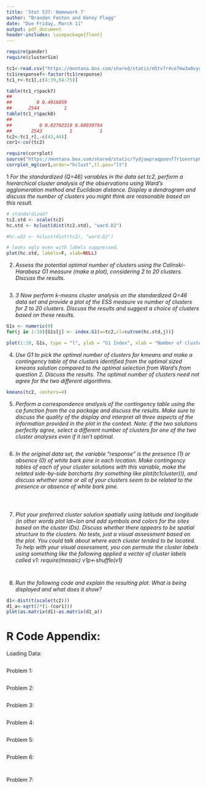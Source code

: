 ```yaml
---
title: 'Stat 537: Homework 7'
author: "Brandon Fenton and Kenny Flagg"
date: "Due Friday, March 11"
output: pdf_document
header-includes: \usepackage{float}
---
```



```r
require(pander)
require(clusterSim)
```


```r
tc1<-read.csv("https://montana.box.com/shared/static/m5tv7r4ce7mw3w0vyqu0q7i1f8jflkkc.csv",header=T) #Data set without any modifications from https://knb.ecoinformatics.org/#view/doi:10.5063/F1DZ067F
tc1$responsef<-factor(tc1$response)
tc1_r<-tc1[,c(4:39,64:75)]

table(tc1_r$pack7)
## 
##         0 0.4916059 
##      2544         1
table(tc1_r$pack8)
## 
##          0 0.02702319 0.08039794 
##       2543          1          1
tc2<-tc1_r[,-c(43,44)]
cor1<-cor(tc2)

require(corrplot)
source("https://montana.box.com/shared/static/7ydjuwpraqpuovf7r1ovorsp828ckzs0.r")
corrplot_mg(cor1,order="hclust",tl.pos="lt")
```
1 _For the standardized (Q=46) variables in the data set tc2, perform a hierarchical cluster analysis of the observations using Ward's agglomeration method and Euclidean distance. Display a dendrogram and discuss the number of clusters you might think are reasonable based on this result._



```r
# standardized?
tc2.std <- scale(tc2)
hc.std <- hclust(dist(tc2.std), "ward.D2")

#hc.wd2 <- hclust(dist(tc2), "ward.D2")

# looks ugly even with labels suppressed.
plot(hc.std, labels=F, xlab=NULL)
```

2) _Assess the potential optimal number of clusters using the Calinski-Harabasz G1 measure (make a plot), considering 2 to 20 clusters. Discuss the results._
```r

```

3) _3 Now perform k-means cluster analysis on the standardized Q=46 data set and provide a plot of the ESS measure vs number of clusters for 2 to 20 clusters. Discuss the results and suggest a choice of clusters based on these results._

```r

G1s <- numeric(0)
for(j in 1:10){G1s[j] <- index.G1(x=tc2,cl=cutree(hc.std,j))}

plot(1:10, G1s, type = "l", ylab = "G1 Index", xlab = "Number of clusters")

```



4) _Use G1 to pick the optimal number of clusters for kmeans and make a contingency table of the clusters identified from the optimal sized kmeans solution compared to the optimal selection from Ward's from question 2. Discuss the results. The optimal number of clusters need not agree for the two different algorithms._


```r

kmeans(tc2, centers=4)

```

5) _Perform a correspondence analysis of the contingency table using the ca function from the ca package and discuss the results. Make sure to discuss the quality of the display and interpret all three aspects of the information provided in the plot in the context. Note: if the two solutions perfectly agree, select a different number of clusters for one of the two cluster analyses even if it isn't optimal._

```r

```


6) _In the original data set, the variable "response" is the presence (1) or absence (0) of white bark pine in each location. Make contingency tables of each of your cluster solutions with this variable, make the related side-by-side barcharts (try something like plot(tc1cluster))), and discuss whether some or all of your clusters seem to be related to the presence or absence of white bark pine._

```r

``` 


```r

```

```r

```  



7) _Plot your preferred cluster solution spatially using latitude and longitude (in other words plot lat~lon and add symbols and colors for the sites based on the cluster IDs). Discuss whether there appears to be spatial structure to the clusters. No tests, just a visual assessment based on the plot. You could talk about where each cluster tended to be located. To help with your visual assessment, you can permute the cluster labels using something like the following applied a vector of cluster labels called v1: require(mosaic) v1p<-shuffle(v1)_

```r


```

```r

```

8) _Run the following code and explain the resulting plot. What is being displayed and what does it show?_ 


```r
d1<-dist(t(scale(tc2))) 
d1_a<-sqrt(2*(1-(cor1))) 
plot(as.matrix(d1)~as.matrix(d1_a))

```

# R Code Appendix:

Loading Data:
```r
```

Problem 1:
```r
```

Problem 2:
```r
```

Problem 3:
```r
```

Problem 4:
```r
```

Problem 5:
```r
```

Problem 6:
```r
```

```r
```

Problem 7:
```r
```
```r
```

<!--- ### About This Markdown File

  * File creation date: `r Sys.Date()`
  * `r R.version.string`
  * R version (short form): `r getRversion()`
  * Additional session information
  
```r
sessionInfo()  # could use devtools::session_info() if you prefer that
```
-->



